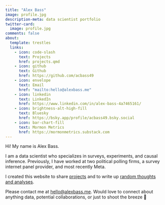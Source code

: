 ```yaml
---
title: "Alex Bass"
image: profile.jpg
description-meta: data scientist portfolio
twitter-card: 
  image: profile.jpg
comments: false
about:
  template: trestles
  links:
    - icon: code-slash
      text: Projects
      href: projects.qmd
    - icon: github
      text: Github
      href: https://github.com/acbass49
    - icon: envelope
      text: Email
      href: "mailto:hello@alexbass.me"
    - icon: linkedin
      text: LinkedIn
      href: https://www.linkedin.com/in/alex-bass-4a7465161/
    - icon: brightness-alt-high-fill
      text: Bluesky
      href: https://bsky.app/profile/acbass49.bsky.social
    - icon: bar-chart-fill
      text: Mormon Metrics
      href: https://mormonmetrics.substack.com
---
```


Hi! My name is Alex Bass. 

I am a data scientist who specializes in surveys, experiments, and causal inference. Previously, I have worked at two political polling firms, a survey internet panel provider, and most recently Meta.

I created this website to share [projects](projects.qmd) and to write up [random thoughts and analyses](blog.qmd).

Please contact me at [hello@alexbass.me](mailto:hello@alexbass.me). Would love to connect about anything data, potential collaborations, or just to shoot the breeze 🍃
